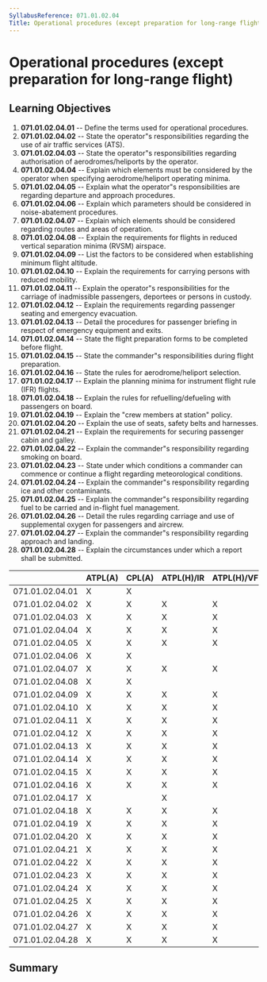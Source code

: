 ```yaml
---
SyllabusReference: 071.01.02.04
Title: Operational procedures (except preparation for long-range flight)
---
```


# Operational procedures (except preparation for long-range flight)

## Learning Objectives

1.  **071.01.02.04.01** -- Define the terms used for operational procedures.
2.  **071.01.02.04.02** -- State the operator"s responsibilities regarding the
    use of air traffic services (ATS).
3.  **071.01.02.04.03** -- State the operator"s responsibilities regarding
    authorisation of aerodromes/heliports by the operator.
4.  **071.01.02.04.04** -- Explain which elements must be considered by the
    operator when specifying aerodrome/heliport operating minima.
5.  **071.01.02.04.05** -- Explain what the operator"s responsibilities are
    regarding departure and approach procedures.
6.  **071.01.02.04.06** -- Explain which parameters should be considered in
    noise-abatement procedures.
7.  **071.01.02.04.07** -- Explain which elements should be considered regarding
    routes and areas of operation.
8.  **071.01.02.04.08** -- Explain the requirements for flights in reduced
    vertical separation minima (RVSM) airspace.
9.  **071.01.02.04.09** -- List the factors to be considered when establishing
    minimum flight altitude.
10. **071.01.02.04.10** -- Explain the requirements for carrying persons with
    reduced mobility.
11. **071.01.02.04.11** -- Explain the operator"s responsibilities for the
    carriage of inadmissible passengers, deportees or persons in custody.
12. **071.01.02.04.12** -- Explain the requirements regarding passenger seating
    and emergency evacuation.
13. **071.01.02.04.13** -- Detail the procedures for passenger briefing in
    respect of emergency equipment and exits.
14. **071.01.02.04.14** -- State the flight preparation forms to be completed
    before flight.
15. **071.01.02.04.15** -- State the commander"s responsibilities during flight
    preparation.
16. **071.01.02.04.16** -- State the rules for aerodrome/heliport selection.
17. **071.01.02.04.17** -- Explain the planning minima for instrument flight
    rule (IFR) flights.
18. **071.01.02.04.18** -- Explain the rules for refuelling/defueling with
    passengers on board.
19. **071.01.02.04.19** -- Explain the "crew members at station" policy.
20. **071.01.02.04.20** -- Explain the use of seats, safety belts and harnesses.
21. **071.01.02.04.21** -- Explain the requirements for securing passenger cabin
    and galley.
22. **071.01.02.04.22** -- Explain the commander"s responsibility regarding
    smoking on board.
23. **071.01.02.04.23** -- State under which conditions a commander can commence
    or continue a flight regarding meteorological conditions.
24. **071.01.02.04.24** -- Explain the commander"s responsibility regarding ice
    and other contaminants.
25. **071.01.02.04.25** -- Explain the commander"s responsibility regarding fuel
    to be carried and in-flight fuel management.
26. **071.01.02.04.26** -- Detail the rules regarding carriage and use of
    supplemental oxygen for passengers and aircrew.
27. **071.01.02.04.27** -- Explain the commander"s responsibility regarding
    approach and landing.
28. **071.01.02.04.28** -- Explain the circumstances under which a report shall
    be submitted.

|                 | ATPL(A) | CPL(A) | ATPL(H)/IR | ATPL(H)/VFR | CPL(H) | IR  | CBIR(A) |
| --------------- | ------- | ------ | ---------- | ----------- | ------ | --- | ------- |
| 071.01.02.04.01 | X       | X      |            |             |        |     |         |
| 071.01.02.04.02 | X       | X      | X          | X           | X      |     |         |
| 071.01.02.04.03 | X       | X      | X          | X           | X      |     |         |
| 071.01.02.04.04 | X       | X      | X          | X           | X      |     |         |
| 071.01.02.04.05 | X       | X      | X          | X           | X      |     |         |
| 071.01.02.04.06 | X       | X      |            |             |        |     |         |
| 071.01.02.04.07 | X       | X      | X          | X           | X      |     |         |
| 071.01.02.04.08 | X       | X      |            |             |        |     |         |
| 071.01.02.04.09 | X       | X      | X          | X           | X      |     |         |
| 071.01.02.04.10 | X       | X      | X          | X           | X      |     |         |
| 071.01.02.04.11 | X       | X      | X          | X           | X      |     |         |
| 071.01.02.04.12 | X       | X      | X          | X           | X      |     |         |
| 071.01.02.04.13 | X       | X      | X          | X           | X      |     |         |
| 071.01.02.04.14 | X       | X      | X          | X           | X      |     |         |
| 071.01.02.04.15 | X       | X      | X          | X           | X      |     |         |
| 071.01.02.04.16 | X       | X      | X          | X           | X      |     |         |
| 071.01.02.04.17 | X       |        | X          |             |        |     |         |
| 071.01.02.04.18 | X       | X      | X          | X           | X      |     |         |
| 071.01.02.04.19 | X       | X      | X          | X           | X      |     |         |
| 071.01.02.04.20 | X       | X      | X          | X           | X      |     |         |
| 071.01.02.04.21 | X       | X      | X          | X           | X      |     |         |
| 071.01.02.04.22 | X       | X      | X          | X           | X      |     |         |
| 071.01.02.04.23 | X       | X      | X          | X           | X      |     |         |
| 071.01.02.04.24 | X       | X      | X          | X           | X      |     |         |
| 071.01.02.04.25 | X       | X      | X          | X           | X      |     |         |
| 071.01.02.04.26 | X       | X      | X          | X           | X      |     |         |
| 071.01.02.04.27 | X       | X      | X          | X           | X      |     |         |
| 071.01.02.04.28 | X       | X      | X          | X           | X      |     |         |

## Summary
